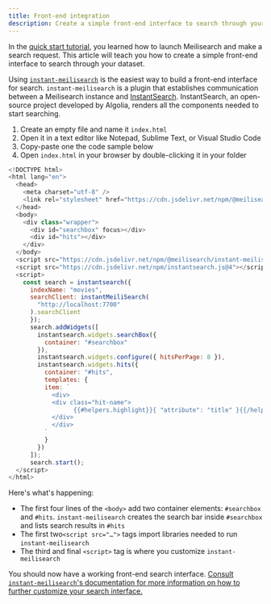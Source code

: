 ```yaml
---
title: Front-end integration
description: Create a simple front-end interface to search through your dataset after following Meilisearch's quick start.
---
```


In the [quick start tutorial](/learn/self_hosted/getting_started_with_self_hosted_meilisearch), you learned how to launch Meilisearch and make a search request. This article will teach you how to create a simple front-end interface to search through your dataset.

Using [`instant-meilisearch`](https://github.com/meilisearch/instant-meilisearch) is the easiest way to build a front-end interface for search. `instant-meilisearch` is a plugin that establishes communication between a Meilisearch instance and [InstantSearch](https://github.com/algolia/instantsearch.js). InstantSearch, an open-source project developed by Algolia, renders all the components needed to start searching.

1. Create an empty file and name it `index.html`
2. Open it in a text editor like Notepad, Sublime Text, or Visual Studio Code
3. Copy-paste one the code sample below
4. Open `index.html` in your browser by double-clicking it in your folder

```js
<!DOCTYPE html>
<html lang="en">
  <head>
    <meta charset="utf-8" />
    <link rel="stylesheet" href="https://cdn.jsdelivr.net/npm/@meilisearch/instant-meilisearch/templates/basic_search.css" />
  </head>
  <body>
    <div class="wrapper">
      <div id="searchbox" focus></div>
      <div id="hits"></div>
    </div>
  </body>
  <script src="https://cdn.jsdelivr.net/npm/@meilisearch/instant-meilisearch/dist/instant-meilisearch.umd.min.js"></script>
  <script src="https://cdn.jsdelivr.net/npm/instantsearch.js@4"></script>
  <script>
    const search = instantsearch({
      indexName: "movies",
      searchClient: instantMeiliSearch(
        "http://localhost:7700"
      ).searchClient
      });
      search.addWidgets([
        instantsearch.widgets.searchBox({
          container: "#searchbox"
        }),
        instantsearch.widgets.configure({ hitsPerPage: 8 }),
        instantsearch.widgets.hits({
          container: "#hits",
          templates: {
          item: `
            <div>
            <div class="hit-name">
                  {{#helpers.highlight}}{ "attribute": "title" }{{/helpers.highlight}}
            </div>
            </div>
          `
          }
        })
      ]);
      search.start();
  </script>
</html>
```

Here's what's happening:

- The first four lines of the `<body>` add two container elements: `#searchbox` and `#hits`. `instant-meilisearch` creates the search bar inside `#searchbox` and lists search results in `#hits`
- The first two`<script src="…">` tags import libraries needed to run `instant-meilisearch`
- The third and final `<script>` tag is where you customize `instant-meilisearch`

You should now have a working front-end search interface. [Consult `instant-meilisearch`'s documentation for more information on how to further customize your search interface.](https://github.com/meilisearch/instant-meilisearch)
